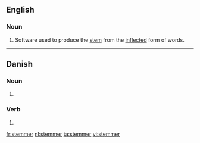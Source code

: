 ==English==
{{wikipedia|stemming}}
===Noun===
{{en-noun}}
# {{context|computing|linguistics|lang=en}} Software used to produce the [[stem]] from the [[inflected]] form of words.

----
==Danish==

===Noun===
{{head|da|noun form|g=c}}

# {{form of|plural indefinite|stemme|lang=da}}

===Verb===
{{head|da|verb form}}

# {{form of|present tense|stemme|lang=da}}

[[fr:stemmer]]
[[nl:stemmer]]
[[ta:stemmer]]
[[vi:stemmer]]